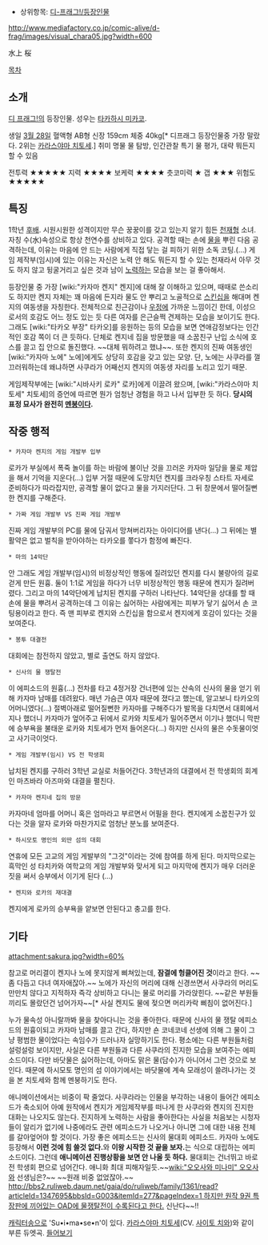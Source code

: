 * 상위항목: [[디-프래그!/등장인물]]

http://www.mediafactory.co.jp/comic-alive/d-frag/images/visual_chara05.jpg?width=600

水上 桜


[[목차]]

== 소개 ==
[[디 프래그!]]의 등장인물. 성우는 [[타카하시 미카코]].
 
생일 [[3월 28일]]
혈액형 AB형
신장 159cm
체중 40kg[* 디프래그 등장인물중 가장 말랐다. 2위는 [[카라스야마 치토세]].]
취미 명물 물 탐방,  인간관찰
특기 물 평가, 대략 뭐든지 할 수 있음

전투력 ★★★★★
지력 ★★★★
보케력 ★★★★
츳코미력 ★
갭 ★★★
위험도 ★★★★★

== 특징 ==
1학년 [[후배]]. 시원시원한 성격이지만 무슨 꿍꿍이를 갖고 있는지 알기 힘든 [[천재]]형 소녀. 자칭 수(水)속성으로 항상 천연수를 상비하고 있다. 공격할 때는 손에 [[물]]을 뿌린 다음 공격하는데, 이유는 마음에 안 드는 사람에게 직접 닿는 걸 피하기 위한 소독 코팅.(…) 게임 제작부(임시)에 있는 이유는 자신은 노력 안 해도 뭐든지 할 수 있는 천재라서 아무 것도 하지 않고 뒹굴거리고 싶은 것과 남이 [[노력]]하는 모습을 보는 걸 좋아해서. 

등장인물 중 가장 [wiki:"카자마 켄지" 켄지]에 대해 잘 이해하고 있으며, 때때로 쓴소리도 하지만 켄지 자체는 꽤 마음에 든지라 물도 안 뿌리고 노골적으로 [[스킨십]]을 해대며 켄지의 여동생을 자칭한다. 전체적으로 친근감이나 [[우정]]에 가까운 느낌이긴 한데, 이성으로서의 호감도 어느 정도 있는 듯 다른 여자를 은근슬쩍 견제하는 모습을 보이기도 한다. 그래도 [wiki:"타카오 부장" 타카오]를 응원하는 등의 모습을 보면 연애감정보다는 인간적인 호감 쪽이 더 큰 듯하다. 단체로 켄지네 집을 방문했을 때 소꿉친구 난입 소식에 호스를 끌고 집 안으로 돌진했다. ~~대체 뭐하려고 했냐~~. 또한 켄지의 진짜 여동생인 [wiki:"카자마 노에" 노에]에게도 상당히 호감을 갖고 있는 모양. 단, 노에는 사쿠라를 껄끄러워하는데 왜냐하면 사쿠라가 어째선지 켄지의 여동생 자리를 노리고 있기 때문.

게임제작부에는 [wiki:"시바사키 로카" 로카]에게 이끌려 왔으며, [wiki:"카라스야마 치토세" 치토세]의 증언에 따르면 뭔가 엄청난 경험을 하고 나서 입부한 듯 하다. '''당시의 표정 묘사가 완전히 [[멘붕]]이다.'''

== 작중 행적 ==
 * 카자마 켄지의 게임 개발부 입부
로카가 부실에서 폭죽 놀이를 하는 바람에 불이난 것을 끄러온 카자마 일당을 물로 제압을 해서 기억을 지운다(...) 입부 거절 때문에 도망치던 켄지를 크라우칭 스타트 자세로 준비하다가 따라잡지만, 공격할 물이 없다고 물을 가지러단다. 그 뒤 창문에서 떨어질뻔한 켄지를 구해준다.

 * 가짜 게임 개발부 VS 진짜 게임 개발부
진짜 게임 개발부의 PC를 물에 담궈서 망쳐버리자는 아이디어를 낸다(...) 그 뒤에는 별 활약은 없고 벌칙을 받아야하는 타카오를 쫗다가 함정에 빠진다.

 * 마의 14악단
안 그래도 게임 개발부(임시)의 비정상적인 행동에 질려있던 켄지를 다시 불량아의 길로 걷게 만든 원흉. 둘이 1:1로 게임을 하다가 너무 비정상적인 행동 때문에 켄지가 질려버렸다. 그리고 마의 14악단에게 납치된 켄지를 구하러 나타난다. 14악단을 상대를 할 때 손에 물을 뿌려서 공격하는데 그 이유는 싫어하는 사람에게는 피부가 닿기 싫어서 손 코팅용이라고 한다. 즉 맨 피부로 켄지와 스킨십을 함으로서 켄지에게 호감이 있다는 것을 보여준다.

 * 봉투 대결전
대회에는 참전하지 않았고, 별로 출연도 하지 않았다.

 * 신사의 물 쟁탈전
이 에피소드의 원흉(...) 전차를 타고 4정거장 건너편에 있는 산속의 신사의 물을 얻기 위해 카자마 남매를 데려왔다. 매년 가슴큰 여자 때문에 졌다고 했는데, 알고보니 타카오의 어머니였다(...) 절벽아래로 떨어질뻔한 카자마를 구해주다가 발목을 다치면서 대회에서 지나 했더니 카자마가 엎어주고 뒤에서 로카와 치토세가 밀어주면서 이기나 했더니 막판에 승부욕을 불태운 로카와 치토세가 먼저 들어온다(...) 하지만 신사의 물은 수돗물이엇고 사기극이엇다.

 * 게임 개발부(임시) VS 전 학생회
납치된 켄지를 구하러 3학년 교실로 처들어간다. 3학년과의 대결에서 전 학생회의 회계인 마츠바라 아즈마와 대결을 펼친다.

 * 카자마 켄지네 집의 방문
카자마네 엄마를 어머니 혹은 엄마라고 부르면서 어필을 한다. 켄지에게 소꿉친구가 있다는 것을 알자 로카와 마찬가지로 엄청난 분노를 보여준다.

 * 하시모토 명인의 외딴 섬의 대회
연휴에 모든 고교의 게임 게발부의 "그것"이라는 것에 참여를 하게 된다. 마지막으로는 흑막인 성 타치카와 여학교의 게임 개발부와 맞서게 되고 마지막에 켄지가 매우 더러운 짓을 써서 승부에서 이기게 된다 (...)

 * 켄지와 로카의 재대결
켄지에게 로카의 승부욕을 얕보면 안된다고 충고를 한다.

== 기타 ==

attachment:sakura.jpg?width=60%

참고로 머리결이 켄지나 노에 못지않게 삐쳐있는데, '''잠결에 헝클어진 것'''이라고 한다. ~~좀 다듬고 다녀 여자애잖아.~~ 노에가 자신의 머리에 대해 신경쓰면서 사쿠라의 머리도 만만치 않다고 지적하자 즉각 상비하고 다니는 물로 머리를 가라앉힌다. ~~같은 부원들끼리도 몰랐던건 넘어가자~~[* 사실 켄지도 물에 젖으면 머리카락 삐침이 없어진다.]

누가 물속성 아니랄까봐 물을 찾아다니는 것을 좋아한다. 때문에 신사의 물 쟁탈 에피소드의 원흉이되고 카자마 남매를 끌고 간다, 하지만 숀 코네코네 선생에 의해 그 물이 그냥 평범한 물이었다는 속임수가 드러나자 실망하기도 한다. 평소에는 다른 부원들처럼 설렁설렁 보이지만, 사실은 다른 부원들과 다른 사쿠라의 진지한 모습을 보여주는 에피소드이다. 다만 바닷물은 싫어하는데, 아마도 맑은 물(담수)가 아니어서 그런 것으로 보인다. 때문에 하시모토 명인의 섬 이야기에서는 바닷물에 계속 모래성이 쓸려나가는 것을 본 치토세와 함께 멘붕하기도 한다.

애니메이션에서는 비중이 팍 줄었다. 사쿠라라는 인물을 부각하는 내용이 들어간 에피소드가 축소되어 아예 원작에서 켄지가 게임제작부를 떠나게 한 사쿠라와 켄지의 진지한 대화는 나오지도 않는다. 진지하게 노력하는 사람을 좋아한다는 사실을 처음보는 시청자들이 알리가 없기에 나중에라도 관련 에피소드가 나오거나 아니면 그에 대한 내용 전체를 갈아엎어야 할 것이다. 가장 좋은 에피소드는 신사의 물대회 에피소드. 카자마 노에도 등장해서 '''이런 것에 힘 쓸것 없다.'''와 '''이왕 시작한 것 끝을 보자.'''는 식으로 대립하는 에피소드이다. 그런데 '''애니메이션 진행상황을 보면 안 나올 듯 하다.''' 물대회는 건너뛰고 바로 전 학생회 편으로 넘어간다. 애니화 최대 피해자일듯.~~[[wiki:"오오사와 미나미" 오오사와]] 선생님은?~~ ~~원래 비중 없었잖아.~~ [[http://bbs2.ruliweb.daum.net/gaia/do/ruliweb/family/1361/read?articleId=1347695&bbsId=G003&itemId=277&pageIndex=1 하지만 원작 9권 특장판에 끼어있는 OAD에 물쟁탈전이 수록된다고 한다.]] 신난다~~!!

[[캐릭터송]]으로 'Su•i•ma•se•n'이 있다. [[카라스야마 치토세]](CV. [[사이토 치와]])와 같이 부른 듀엣곡. [http://blog.naver.com/ttl2501/220060504703 들어보기]
